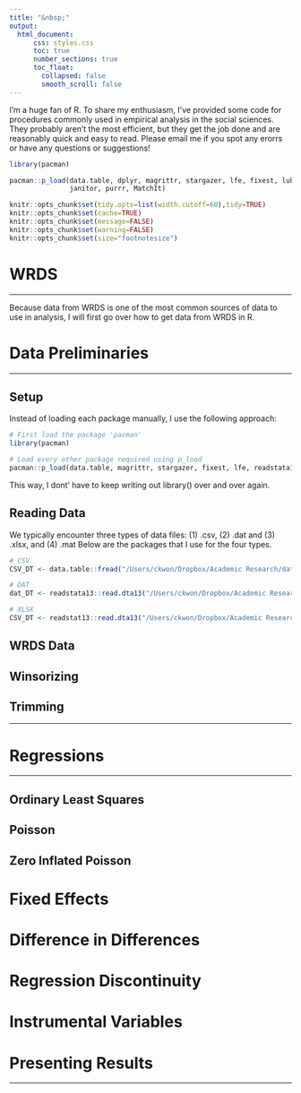 ```yaml
---
title: "&nbsp;"
output: 
  html_document:
      css: styles.css
      toc: true
      number_sections: true
      toc_float:
        collapsed: false
        smooth_scroll: false
---
```


<link rel="stylesheet" href="styles.css" type="text/css">

I'm a huge fan of R. To share my enthusiasm, I've provided some code for procedures commonly used in empirical analysis in the social sciences. They probably aren't the most efficient, but they get the job done and are reasonably quick and easy to read. Please email me if you spot any erorrs or have any questions or suggestions! 

```r
library(pacman)

pacman::p_load(data.table, dplyr, magrittr, stargazer, lfe, fixest, lubridate, zoo, stringr,
               janitor, purrr, MatchIt)

knitr::opts_chunk$set(tidy.opts=list(width.cutoff=60),tidy=TRUE)
knitr::opts_chunk$set(cache=TRUE)
knitr::opts_chunk$set(message=FALSE)
knitr::opts_chunk$set(warning=FALSE)
knitr::opts_chunk$set(size="footnotesize")

```


# WRDS
***
Because data from WRDS is one of the most common sources of data to use in analysis, I will first go over how to get data from WRDS in R. 



# Data Preliminaries
***

## Setup

Instead of loading each package manually, I use the following approach:
```r
# First load the package 'pacman'
library(pacman)

# Load every other package required using p_load
pacman::p_load(data.table, magrittr, stargazer, fixest, lfe, readstata13, rmatio, openxlsx)

```

This way, I dont' have to keep writing out library() over and over again. 

## Reading Data

We typically encounter three types of data files: (1) .csv, (2) .dat and (3) .xlsx, and (4) .mat Below are the packages that I use for the four types.

```r


# CSV
CSV_DT <- data.table::fread("/Users/ckwon/Dropbox/Academic Research/data.csv")

# DAT
dat_DT <- readstata13::read.dta13("/Users/ckwon/Dropbox/Academic Research/data.dat")

# XLSX
CSV_DT <- readstat13::read.dta13("/Users/ckwon/Dropbox/Academic Research/data.dat")


```

## WRDS Data 




## Winsorizing

## Trimming

***
# Regressions
***

## Ordinary Least Squares

## Poisson 

## Zero Inflated Poisson 

# Fixed Effects

# Difference in Differences

# Regression Discontinuity

# Instrumental Variables 

# Presenting Results
***
